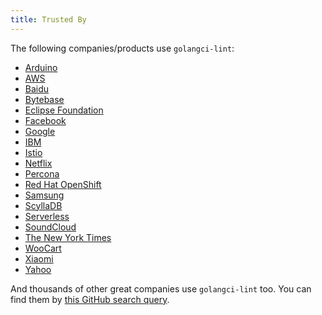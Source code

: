 ```yaml
---
title: Trusted By
---
```


The following companies/products use `golangci-lint`:

- [Arduino](https://github.com/arduino/arduino-cli)
- [AWS](https://github.com/aws/aws-xray-sdk-go)
- [Baidu](https://github.com/baidu/bfe)
- [Bytebase](https://github.com/bytebase/bytebase)
- [Eclipse Foundation](https://github.com/eclipse/che-go-jsonrpc)
- [Facebook](https://github.com/facebookincubator/fbender)
- [Google](https://github.com/GoogleContainerTools/skaffold)
- [IBM](https://github.com/ibm-developer/ibm-cloud-env-golang)
- [Istio](https://github.com/istio/istio)
- [Netflix](https://github.com/Netflix/titus-executor)
- [Percona](https://github.com/percona/pmm-managed)
- [Red Hat OpenShift](https://github.com/openshift/telemeter)
- [Samsung](https://github.com/samsung-cnct/cluster-api-provider-ssh)
- [ScyllaDB](https://github.com/scylladb/gocqlx)
- [Serverless](https://github.com/serverless/event-gateway)
- [SoundCloud](https://github.com/soundcloud/periskop)
- [The New York Times](https://github.com/NYTimes/encoding-wrapper)
- [WooCart](https://github.com/woocart/gsutil)
- [Xiaomi](https://github.com/XiaoMi/soar)
- [Yahoo](https://github.com/yahoo/yfuzz)

And thousands of other great companies use `golangci-lint` too.
You can find them by [this GitHub search query](https://github.com/search?q=golangci-lint&type=Code).
